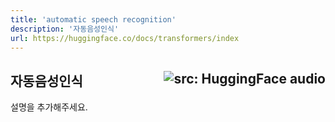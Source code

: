 ```yaml
---
title: 'automatic speech recognition'
description: '자동음성인식'
url: https://huggingface.co/docs/transformers/index
---
```


자동음성인식 <a href="https://huggingface.co/learn/audio-course/chapter0/introduction" target="_blank"><img style=float:right loading="lazy" alt="src: HuggingFace audio" src="https://img.shields.io/badge/문서-Huggingface_Transformer-blue" ></a>
---
설명을 추가해주세요.

